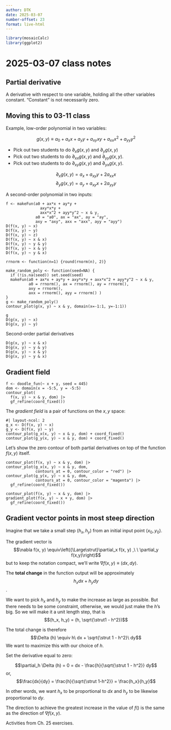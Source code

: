 ```yaml
---
author: DTK
date: 2025-03-07
number-offset: 23
format: live-html
---
```


```r
library(mosaicCalc)
library(ggplot2)
```

# 2025-03-07 class notes

## Partial derivative

A derivative with respect to one variable, holding all the other variables constant. "Constant" is not necessarily zero. 

::: {.callout-note}
## Moving this to 03-11 class

Example, low-order polynomial in two variables:



$$g(x, y) \equiv a_0 + a_x x + a_y y + a_{xy} x y + a_{xx} x^2 + a_{yy} y^2$$

- Pick out two students to do $\partial_x g(x, y)$ and $\partial_y g(x,y)$
- Pick out two students to do $\partial_{xx} g(x, y)$ and $\partial_{yy} g(x, y)$.
- Pick out two students to do $\partial_{xy} g(x, y)$ and $\partial_{yx} g(x, y)$.

$$\partial_x g(x, y) = a_x + a_{xy} y + 2 a_{xx} x$$
$$\partial_y g(x, y) = a_y + a_{xy} x + 2 a_{yy} y$$

A second-order polynomial in two inputs:
```webr-r
f <- makeFun(a0 + ax*x + ay*y + 
               axy*x*y + 
               axx*x^2 + ayy*y^2 ~ x & y,
             a0 = "a0", ax = "ax", ay = "ay",
             axy = "axy", axx = "axx", ayy = "ayy")
D(f(x, y) ~ x)
D(f(x, y) ~ y)
D(f(x, y) ~ z)
D(f(x, y) ~ x & x)
D(f(x, y) ~ y & y)
D(f(x, y) ~ x & y)
D(f(x, y) ~ y & x)
```




```webr-r
rrnorm <- function(n=1) {round(rnorm(n), 2)}

make_random_poly <- function(seed=NA) {
  if (!is.na(seed)) set.seed(seed)
  makeFun(a0 + ax*x + ay*y + axy*x*y + axx*x^2 + ayy*y^2 ~ x & y,
          a0 = rrnorm(), ax = rrnorm(), ay = rrnorm(), 
          axy = rrnorm(),
          axx = rrnorm(), ayy = rrnorm() )
}
g <- make_random_poly()
contour_plot(g(x, y) ~ x & y, domain(x=-1:1, y=-1:1))
```

```webr-r
g
D(g(x, y) ~ x)
D(g(x, y) ~ y)
```

Second-order partial derivatives
```webr-r
D(g(x, y) ~ x & x)
D(g(x, y) ~ y & y)
D(g(x, y) ~ x & y)
D(g(x, y) ~ y & x)
```
:::


## Gradient field

```webr-r
f <- doodle_fun(~ x + y, seed = 445)
dom <- domain(x = -5:5, y = -5:5)
contour_plot(
  f(x, y) ~ x & y, dom) |> 
  gf_refine(coord_fixed())
```




The *gradient field* is a pair of functions on the $x, y$ space:

```webr-r
#| layout-ncol: 2
g_x <- D(f(x, y) ~ x)
g_y <- D(f(x, y) ~ y)
contour_plot(g_x(x, y) ~ x & y, dom) + coord_fixed()
contour_plot(g_y(x, y) ~ x & y, dom) + coord_fixed()
```

Let's show the zero contour of both partial derivatives on top of the function $f(x, y)$ itself.

```webr-r
contour_plot(f(x, y) ~ x & y, dom) |>
contour_plot(g_x(x, y) ~ x & y, dom, 
             contours_at = 0, contour_color = "red") |>
contour_plot(g_y(x, y) ~ x & y, dom, 
             contours_at = 0, contour_color = "magenta") |>
  gf_refine(coord_fixed())
```

```webr-r
contour_plot(f(x, y) ~ x & y, dom) |>
gradient_plot(f(x, y) ~ x + y, dom) |>
  gf_refine(coord_fixed())
```

## Gradient vector points in most steep direction

Imagine that we take a small step $(h_x, h_y)$ from an initial input point $(x_0, y_0)$. 

The gradient vector is 
$$\nabla f(x, y) \equiv\left({\Large\strut}\partial_x f(x, y) ,\ \  \partial_y f(x,y)\right)$$ but to keep the notation compact, we'll write $\nabla f(x,y) \equiv (dx, dy)$.

The **total change** in the function output will be approximately 
$$h_x dx + h_y dy$$.

We want to pick $h_x$ and $h_y$ to make the increase as large as possible. But there needs to be some constraint, otherwise, we would just make the $h$'s big. So we will make it a unit length step, that is 
$$(h_x, h_y) = (h, \sqrt{\strut1 - h^2})$$

The total change is therefore
$$\Delta (h) \equiv h\  dx + \sqrt{\strut 1 - h^2}\ dy$$
We want to maximize this with our choice of $h$. 




Set the derivative equal to zero:

$$\partial_h \Delta (h) = 0 = dx - \frac{h}{\sqrt{\strut 1 - h^2}}  dy$$
or, 
$$\frac{dx}{dy} = \frac{h}{\sqrt{\strut 1-h^2}} = \frac{h_x}{h_y}$$
 
In other words, we want $h_x$ to be proportional to $dx$ and $h_y$ to be likewise proportional to $dy$. 

The direction to achieve the greatest increase in the value of $f()$ is the same as the direction of $\nabla f(x, y)$.

Activities from Ch. 25 exercises.


